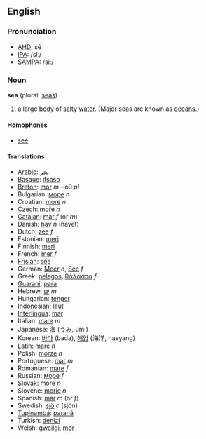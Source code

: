 ==English==

===Pronunciation===

*[[w:AHD|AHD]]: sē
*[[w:IPA|IPA]]: /siː/
*[[w:SAMPA|SAMPA]]: /si:/

===Noun===
'''sea''' (plural: [[seas]])

# a large [[body]] of [[salty]] [[water]]. (Major seas are known as [[ocean]]s.)

====Homophones====

*[[see]]

====Translations====

*[[Arabic]]: [[بحر]]
*[[Basque]]: [[itsaso]]
*[[Breton]]: [[mor]] ''m'' -ioù ''pl''
*Bulgarian: [[море]] ''n''
*Croatian: [[more]] ''n''
*Czech: [[moře]] ''n''
*[[Catalan]]: [[mar]] ''f'' (or ''m'')
*Danish: [[hav]] ''n'' (havet)
*Dutch: [[zee]] ''f''
*Estonian: [[meri]]
*Finnish: [[meri]]
*French: [[mer]] ''f''
*[[Frisian]]: [[see]]
*German: [[Meer]] ''n'', [[See]] ''f''
*Greek: [[pelagos]], [[θάλασσα]] ''f''
*[[Guarani]]: [[para]]
*Hebrew: [[ים|יָם]] ''m''
*Hungarian: [[tenger]]  
*Indonesian: [[laut]]
*[[Interlingua]]: [[mar]]
*Italian: [[mare]] ''m''
*Japanese: [[海]] ([[うみ]], umi)
*Korean: [[바다]] (bada), [[해양]] (海洋, haeyang)
*Latin: [[mare]] ''n''
*Polish: [[morze]] ''n''
*Portuguese: [[mar]] ''m''
*Romanian: [[mare]] ''f''
*Russian: [[море]] ''f''
*Slovak: [[more]] ''n''
*Slovene: [[morje]] ''n''
*Spanish: [[mar]] ''m'' (or ''f'')
*Swedish: [[sjö]] ''c'' (sjön) 
*[[Tupinambá]]: [[paranã]]
*Turkish: [[denizi]] 
*Welsh: [[gweilgi]], [[mor]]